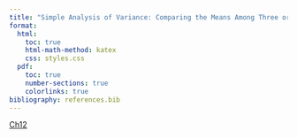 ```yaml
---
title: "Simple Analysis of Variance: Comparing the Means Among Three or More Sets of Data"
format:
  html:
    toc: true
    html-math-method: katex
    css: styles.css
  pdf:
    toc: true
    number-sections: true
    colorlinks: true
bibliography: references.bib
---
```


[Ch12](https://bit.ly/3Mv4w4M)
